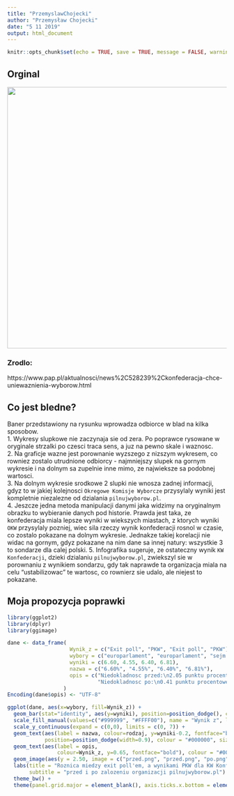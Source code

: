 ```yaml
---
title: "PrzemyslawChojecki"
author: "Przemysław Chojecki"
date: "5 11 2019"
output: html_document
---
```


```r
knitr::opts_chunk$set(echo = TRUE, save = TRUE, message = FALSE, warning = FALSE)
```

## Orginal
![](orginal.jpg){width=600px}

### Zrodlo:
https://www.pap.pl/aktualnosci/news%2C528239%2Ckonfederacja-chce-uniewaznienia-wyborow.html


## Co jest bledne?
Baner przedstawiony na rysunku wprowadza odbiorce w blad na kilka sposobow.\
$1$. Wykresy slupkowe nie zaczynaja sie od zera. Po poprawce rysowane w oryginale strzalki po czesci traca sens, a juz na pewno skale i waznosc.\
$2$. Na graficje wazne jest porownanie wyzszego z nizszym wykresem, co rowniez zostalo utrudnione odbiorcy - najmniejszy slupek na gornym wykresie i na dolnym sa zupelnie inne mimo, ze najwieksze sa podobnej wartosci.\
$3$. Na dolnym wykresie srodkowe $2$ slupki nie wnosza zadnej informacji, gdyz to w jakiej kolejnosci `Okregowe Komisje Wyborcze` przysylaly wyniki jest kompletnie niezalezne od dzialania `pilnujwyborow.pl`.\
$4$. Jeszcze jedna metoda manipulacji danymi jaka widzimy na oryginalnym obrazku to wybieranie danych pod historie. Prawda jest taka, ze konfederacja miala lepsze wyniki w wiekszych miastach, z ktorych wyniki `OKW` przysylaly pozniej, wiec sila rzeczy wynik konfederacji rosnol w czasie, co zostalo pokazane na dolnym wykresie. Jednakze takiej korelacji nie widac na gornym, gdyz pokazane na nim dane sa innej natury: wszystkie $3$ to sondarze dla calej polski.
$5$. Infografika sugeruje, ze ostateczny wynik `KW Konfederacji`, dzieki dzialaniu `pilnujwyborow.pl`, zwiekszyl sie w porownaniu z wynikiem sondarzu, gdy tak naprawde ta organizacja miala na celu "ustabilizowac" te wartosc, co rownierz sie udalo, ale niejest to pokazane.\


## Moja propozycja poprawki
```r
library(ggplot2)
library(dplyr)
library(ggimage)

dane <- data_frame(
                    Wynik_z = c("Exit poll", "PKW", "Exit poll", "PKW"),
                    wybory = c("europarlament", "europarlament", "sejm i senat", "sejm i senat"),
                    wyniki = c(6.60, 4.55, 6.40, 6.81),
                    nazwa = c("6.60%", "4.55%", "6.40%", "6.81%"),
                    opis = c("Niedokladnosc przed:\n2.05 punktu procentowego", "",
                             "Niedokladnosc po:\n0.41 punktu procentowego", "")
                  )
Encoding(dane$opis) <- "UTF-8"
```

```r
ggplot(dane, aes(x=wybory, fill=Wynik_z)) +
  geom_bar(stat="identity", aes(y=wyniki), position=position_dodge(), colour=NA) +
  scale_fill_manual(values=c("#999999", "#FFFF00"), name = "Wynik z", labels = c("Exit poll", "PKW")) + 
  scale_y_continuous(expand = c(0,0), limits = c(0, 7)) +
  geom_text(aes(label = nazwa, colour=rodzaj, y=wyniki-0.2, fontface="bold"),
            position=position_dodge(width=0.9), colour = "#000000", size=3.5) +
  geom_text(aes(label = opis,
                colour=Wynik_z, y=0.65, fontface="bold"), colour = "#000000", size=3.5) +
  geom_image(aes(y = 2.50, image = c("przed.png", "przed.png", "po.png", "po.png")), size = 0.4) +
  labs(title = "Roznica miedzy exit poll'em, a wynikami PKW dla KW Konfederacji",
       subtitle = "przed i po zalozeniu organizacji pilnujwyborow.pl") +
  theme_bw() +
  theme(panel.grid.major = element_blank(), axis.ticks.x.bottom = element_blank())
```





